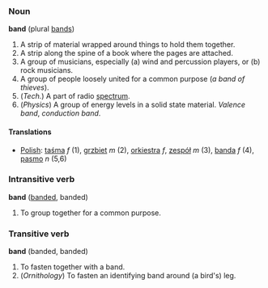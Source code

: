 ===Noun===
'''band''' (plural [[bands]])

# A strip of material wrapped around things to hold them together.
# A strip along the spine of a book where the pages are attached.
# A group of musicians, especially (a) wind and percussion players, or (b) rock musicians.
# A group of people loosely united for a common purpose (''a band of thieves'').
# (''Tech.'') A part of radio [[spectrum]].
# (''Physics'') A group of energy levels in a solid state material. ''Valence band'', ''conduction band''.

====Translations====

*[[Polish]]: [[taśma]] ''f'' (1), [[grzbiet]] ''m'' (2), [[orkiestra]] ''f'', [[zespół]] ''m'' (3), [[banda]] ''f'' (4), [[pasmo]] ''n'' (5,6)


===Intransitive verb===
'''band''' ([[banded]], banded)

# To group together for a common purpose.

===Transitive verb===

'''band''' (banded, banded)

# To fasten together with a band.
# (''Ornithology'') To fasten an identifying band around (a bird's) leg.